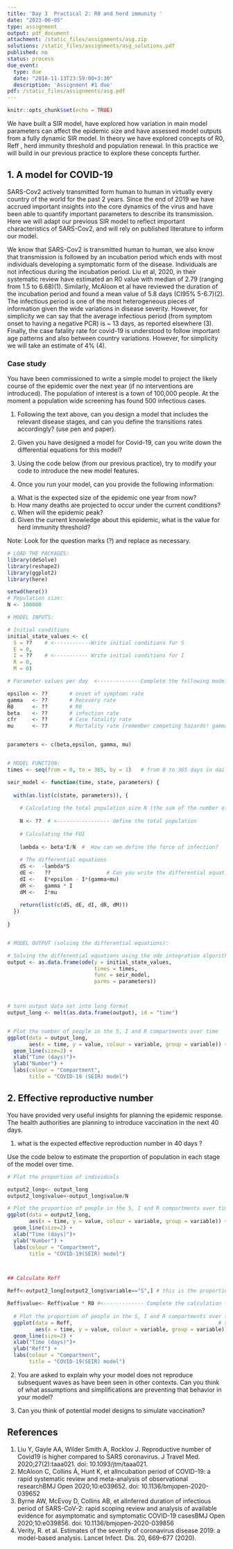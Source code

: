 ```yaml
---
title: 'Day 3  Practical 2: R0 and herd immunity '
date: "2023-06-05"
type: assignment
output: pdf_document
attachment: /static_files/assignments/asg.zip
solutions: /static_files/assignments/asg_solutions.pdf
published: no
status: process
due_event:
  type: due
  date: "2018-11-13T23:59:00+3:30"
  description: 'Assignment #1 due'
pdf: /static_files/assignments/asg.pdf
---
```


```r
knitr::opts_chunk$set(echo = TRUE)
```

We have built a SIR model, have explored how variation in main model parameters can affect the epidemic size and have assessed model outputs from a fully dynamic SIR model. In theory we have explored concepts of R0, Reff , herd immunity threshold and population renewal. In this practice we will build in our previous practice to explore these concepts further.   

## 1. A model for COVID-19 

SARS-Cov2 actively transmitted form human to human in virtually every country of the world for the past 2 years. Since the end of 2019 we have accrued important insights into the core dynamics of the virus and have been able to quantify important parameters to describe its transmission. Here we will adapt our previous SIR model to reflect important characteristics of SARS-Cov2, and will rely on published literature to inform our model.    

We know that SARS-Cov2 is transmitted human to human, we also know that transmission is followed by an incubation period which ends with most individuals developing a symptomatic form of the disease. Individuals are not infectious during the incubation period. Liu et al, 2020, in their systematic review have estimated an R0 value with median of 2.79 (ranging from 1.5 to 6.68)(1). Similarly, McAloon et al have reviewed the duration of the incubation period and found a mean value of 5.8 days (CI95% 5-6.7)(2). The infectious period is one of the most heterogeneous pieces of information given the wide variations in disease severity. However, for simplicity we can say that the average infectious period (from symptom onset to having a negative PCR) is ~ 13 days, as reported elsewhere (3). Finally, the case fatality rate for covid-19 is understood to follow important age patterns and also between country variations. However, for simplicity we will take an estimate of 4% (4).   

### Case study    

You have been commissioned to write a simple model to project the likely course of the epidemic over the next year (if no interventions are introduced). The population of interest is a town of 100,000 people. At the moment a population wide screening has found 500 infectious cases.   

1)	Following the text above, can you design a model that includes the relevant disease stages, and can you define the transitions rates accordingly? (use pen and paper).   

2)	Given you have designed a model for Covid-19, can you write down the differential equations for this model?   

3)	Using the code below (from our previous practice), try to modify your code to introduce the new model features.   
4)	Once you run your model, can you provide the following information:   

  a)	What is the expected size of the epidemic one year from now?
  b)	How many deaths are projected to occur under the current conditions?
  c)	When will the epidemic peak?
  d)	Given the current knowledge about this epidemic, what is the value for herd immunity threshold?
  
Note: Look for the question marks (?) and replace as necessary.


```r
# LOAD THE PACKAGES:
library(deSolve)
library(reshape2)
library(ggplot2)
library(here)

setwd(here())
# Population size:
N <- 100000

# MODEL INPUTS:

# Initial conditions
initial_state_values <- c(
  S = ??    # <------------Write initial conditions for S
  E = 0,
  I = ??    # <----------- Write initial conditions for I
  R = 0,
  M = 0)           

# Parameter values per day  <--------------Complete the following model parameters

epsilon <- ??       # onset of symptoms rate  
gamma   <- ??       # Recovery rate 
R0      <- ??       # R0
beta    <- ??       # infection rate
cfr     <- ??       # Case fatality rate
mu      <- ??       # Mortality rate [remember competing hazards! gamma*CFR/(1-CFR) ]


parameters <- c(beta,epsilon, gamma, mu)


# MODEL FUNCTION: 
times <- seq(from = 0, to = 365, by = 1)   # from 0 to 365 days in daily intervals

seir_model <- function(time, state, parameters) {  
  
  with(as.list(c(state, parameters)), {     
    
    # Calculating the total population size N (the sum of the number of people in each compartment)
    
    N <- ??  # <----------------- define the total population
    
    # Calculating the FOI
    
    lambda <- beta*I/N  #  How can we define the force of infection? 
    
    # The differential equations
    dS <-  -lambda*S 
    dE <-   ??                  # Can you write the differential equation for E? 
    dI <-   E*epsilon - I*(gamma+mu)     
    dR <-   gamma * I 
    dM <-   I*mu
    
    return(list(c(dS, dE, dI, dR, dM))) 
  })
  
}


# MODEL OUTPUT (solving the differential equations):

# Solving the differential equations using the ode integration algorithm
output <- as.data.frame(ode(y = initial_state_values, 
                            times = times, 
                            func = seir_model,
                            parms = parameters))



# turn output data set into long format
output_long <- melt(as.data.frame(output), id = "time")                 


# Plot the number of people in the S, I and R compartments over time
ggplot(data = output_long,                                               # specify object containing data to plot
       aes(x = time, y = value, colour = variable, group = variable)) +  # assign columns to axes and groups
  geom_line(size=2) +                                                          # represent data as lines
  xlab("Time (days)")+                                                   # add label for x axis
  ylab("Number") +                                                       # add label for y axis
  labs(colour = "Compartment",                                           # add legend title  
       title = "COVID-19 (SEIR) model")    

```
  
  
## 2. Effective reproductive number   

You have provided very useful insights for planning the epidemic response. The health authorities are planning to introduce vaccination in the next 40 days.    

1)	what is the expected effective reproduction number in 40 days ?   

Use the code below to estimate the proportion of population in each stage of the model over time.   

```r
# Plot the proportion of individuals 

output2_long<- output_long
output2_long$value<-output_long$value/N

# Plot the proportion of people in the S, I and R compartments over time
ggplot(data = output2_long,                                               # specify object containing data to plot
       aes(x = time, y = value, colour = variable, group = variable)) +  # assign columns to axes and groups
  geom_line(size=2) +                                                    # represent data as lines
  xlab("Time (days)")+                                                   # add label for x axis
  ylab("Number") +                                                       # add label for y axis
  labs(colour = "Compartment",                                           # add legend title  
       title = "COVID-19(SEIR) model")



## Calculate Reff

Reff<-output2_long[output2_long$variable=="S",] # this is the proportion susceptible over time

Reff$value<- Reff$value * R0 #<------------- Complete the calculation for Reff
  
  # Plot the proportion of people in the S, I and R compartments over time
  ggplot(data = Reff,                                               # specify object containing data to plot
         aes(x = time, y = value, colour = variable, group = variable)) +  # assign columns to axes and groups
  geom_line(size=2) +                                                          # represent data as lines
  xlab("Time (days)")+                                                   # add label for x axis
  ylab("Reff") +                                                       # add label for y axis
  labs(colour = "Compartment",                                           # add legend title  
       title = "COVID-19(SEIR) model")
```

2)	You are asked to explain why your model does not reproduce subsequent waves as have been seen in other contexts. Can you think of what assumptions and simplifications are preventing that behavior in your model?   

3)	Can you think of potential model designs to simulate vaccination?   


## References 

1.	Liu Y, Gayle AA, Wilder Smith A, Rocklov J. Reproductive number of Covid19 is higher compared to SARS coronavirus. J Travel Med. 2020;27(2):taaa021. doi: 10.1093/jtm/taaa021.
2.	McAloon C, Collins Á, Hunt K, et alIncubation period of COVID-19: a rapid systematic review and meta-analysis of observational researchBMJ Open 2020;10:e039652. doi: 10.1136/bmjopen-2020-039652
3.	Byrne AW, McEvoy D, Collins AB, et alInferred duration of infectious period of SARS-CoV-2: rapid scoping review and analysis of available evidence for asymptomatic and symptomatic COVID-19 casesBMJ Open 2020;10:e039856. doi: 10.1136/bmjopen-2020-039856
4.	Verity, R. et al. Estimates of the severity of coronavirus disease 2019: a model-based analysis. Lancet Infect. Dis. 20, 669–677 (2020).

